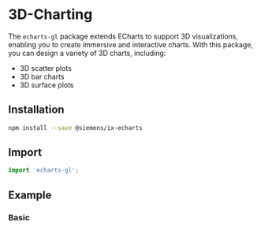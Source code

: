 
# 3D-Charting

The `echarts-gl` package extends ECharts to support 3D visualizations, enabling you to create immersive and interactive charts.
With this package, you can design a variety of 3D charts, including:

- 3D scatter plots
- 3D bar charts
- 3D surface plots

## Installation

```sh
npm install --save @siemens/ix-echarts
```

## Import

```typescript
import 'echarts-gl';
```

## Example

### Basic

<EchartsSpecial3dPlayground height="40rem" />
